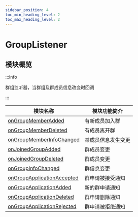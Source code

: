 ```yaml
---
sidebar_position: 4
toc_min_heading_level: 2
toc_max_heading_level: 2
---
```


# GroupListener

## 模块概览

:::info

群组监听器，当群组及群成员信息改变时回调

:::

| 模块名称                                                                        | 模块功能简介       |
| ------------------------------------------------------------------------------- | ------------------ |
| [onGroupMemberAdded](docs/sdks/callback/onGroupMemberAdded.mdx)                 | 有新成员加入群     |
| [onGroupMemberDeleted](docs/sdks/callback/onGroupMemberDeleted.mdx)             | 有成员离开群       |
| [onGroupMemberInfoChanged](docs/sdks/callback/onGroupMemberInfoChanged.mdx)     | 某成员信息发生变更 |
| [onJoinedGroupAdded](docs/sdks/callback/onJoinedGroupAdded.mdx)                 | 群成员变更         |
| [onJoinedGroupDeleted](docs/sdks/callback/onJoinedGroupDeleted.mdx)             | 群成员变更         |
| [onGroupInfoChanged](docs/sdks/callback/onGroupInfoChanged.mdx)                 | 群信息变更         |
| [onGroupApplicationAccepted](docs/sdks/callback/onGroupApplicationAccepted.mdx) | 群申请被接受通知   |
| [onGroupApplicationAdded](docs/sdks/callback/onGroupApplicationAdded.mdx)       | 新的群申请通知     |
| [onGroupApplicationDeleted](docs/sdks/callback/onGroupApplicationDeleted.mdx)   | 群申请删除通知     |
| [onGroupApplicationRejected](docs/sdks/callback/onGroupApplicationRejected.mdx) | 群申请被拒绝通知   |
